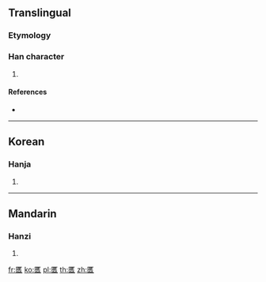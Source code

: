 {{character info/new}}
==Translingual==

===Etymology===
{{Han etym}}

===Han character===
{{Han char|rn=22|rad=匚|as=17|sn=19|four=|canj=STOX|ids=⿷匚舊}}

# {{defn|Han|sort=匚17}}

====References====
* {{Han ref|kx=0154.310|dkj=02665|dj=0347.050|hdz=10091.010|uh=5336|ud=21302}}

----

==Korean==

===Hanja===
{{ko-hanja|hangeul=구|rv=gu|mr=ku}}

# {{defn|lang=ko|sort=匚17}}

----

==Mandarin==

===Hanzi===
{{cmn-hanzi|pin=[[jiù]] ([[jiu4]])|wg=chiu<sup>4</sup>}}

# {{defn|lang=cmn|sort=匚17}}

[[fr:匶]]
[[ko:匶]]
[[pl:匶]]
[[th:匶]]
[[zh:匶]]